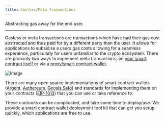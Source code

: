 ```yaml
---
title: Gasless/Meta Transactions
---
```


Abstracting gas away for the end user.

---

Gasless or meta transactions are transactions which have had their gas cost
abstracted and thus paid for by a different party than the user. It allows for
applications to subsidise a users gas costs allowing for a seamless experience,
particularly for users unfamiliar to the crypto ecosystem. There are primarily
two ways to implement meta transactions, on
[your smart contract itself ](https://medium.com/@austin_48503/ethereum-meta-transactions-90ccf0859e84)or
via a
[proxy/smart contract wallet](https://docs.ethhub.io/using-ethereum/wallets/smart-contract-wallets/).

![Image](<../../../static/assets/image (4).png>)

There are many open source implementations of smart contract wallets
\([Argent](https://github.com/argentlabs/argent-contracts),
[Authereum](https://github.com/authereum),
[Gnosis Safe](https://github.com/gnosis/safe-contracts)\) and standards for
implementing them on your contracts
\([EIP-1613](https://eips.ethereum.org/EIPS/eip-1613)\) that you can use or take
reference to.

These contracts can be complicated, and take some time to deploy/use. We provide
a smart contract wallet deployment tool kit that can get you setup quickly,
which applications are free to use.

